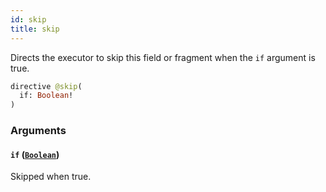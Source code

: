 ```yaml
---
id: skip
title: skip
---
```



Directs the executor to skip this field or fragment when the `if` argument is true.

```graphql
directive @skip(
  if: Boolean!
)
```


### Arguments

#### `if` ([`Boolean`](../../references/scalars/boolean))

Skipped when true.




